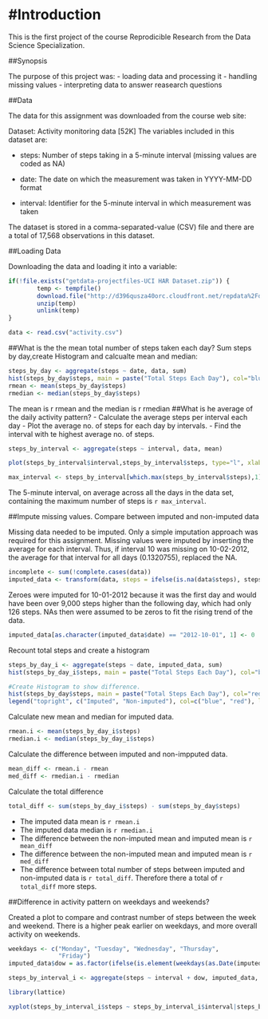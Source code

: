 #Introduction
============================
This is the first project of the course Reprodicible Research from the Data Science Specialization.

##Synopsis

The purpose of this project was:
- loading data and processing it
- handling missing values
- interpreting data to answer reasearch questions

##Data

The data for this assignment was downloaded from the course web site:

Dataset: Activity monitoring data [52K]
The variables included in this dataset are:

- steps: Number of steps taking in a 5-minute interval (missing values are coded as NA)

- date: The date on which the measurement was taken in YYYY-MM-DD format

- interval: Identifier for the 5-minute interval in which measurement was taken

The dataset is stored in a comma-separated-value (CSV) file and there are a total of 17,568 observations in this dataset.

##Loading Data

Downloading the data and loading it into a variable:
```r
if(!file.exists("getdata-projectfiles-UCI HAR Dataset.zip")) {
        temp <- tempfile()
        download.file("http://d396qusza40orc.cloudfront.net/repdata%2Fdata%2Factivity.zip",temp)
        unzip(temp)
        unlink(temp)
}

data <- read.csv("activity.csv")
```
##What is the the mean total number of steps taken each day?
Sum steps by day,create Histogram and calcualte mean and median:
```r
steps_by_day <- aggregate(steps ~ date, data, sum)
hist(steps_by_day$steps, main = paste("Total Steps Each Day"), col="blue", xlab="Number of Steps")
rmean <- mean(steps_by_day$steps)
rmedian <- median(steps_by_day$steps)
```
The mean is r rmean and the median is r rmedian
##What is he average of the daily activity pattern?
- Calculate the average steps per interval each day
- Plot the average no. of steps for each day by intervals.
- Find the interval with te highest average no. of steps.
```r
steps_by_interval <- aggregate(steps ~ interval, data, mean)

plot(steps_by_interval$interval,steps_by_interval$steps, type="l", xlab="Interval", ylab="Number of Steps",main="Average Number of Steps per Day by Interval")

max_interval <- steps_by_interval[which.max(steps_by_interval$steps),1]
```
The 5-minute interval, on average across all the days in the data set, containing the maximum number of steps is `r max_interval`.

##Impute missing values. Compare between imputed and non-imputed data

Missing data needed to be imputed. Only a simple imputation approach was required for this assignment. Missing values were imputed by inserting the average for each interval. Thus, if interval 10 was missing on 10-02-2012, the average for that interval for all days (0.1320755), replaced the NA.
```r
incomplete <- sum(!complete.cases(data))
imputed_data <- transform(data, steps = ifelse(is.na(data$steps), steps_by_interval$steps[match(data$interval, steps_by_interval$interval)], data$steps))
```
Zeroes were imputed for 10-01-2012 because it was the first day and would have been over 9,000 steps higher than the following day, which had only 126 steps. NAs then were assumed to be zeros to fit the rising trend of the data.
```r
imputed_data[as.character(imputed_data$date) == "2012-10-01", 1] <- 0
```

Recount total steps and create a histogram

```r
steps_by_day_i <- aggregate(steps ~ date, imputed_data, sum)
hist(steps_by_day_i$steps, main = paste("Total Steps Each Day"), col="blue", xlab="Number of Steps")

#Create Histogram to show difference. 
hist(steps_by_day$steps, main = paste("Total Steps Each Day"), col="red", xlab="Number of Steps", add=T)
legend("topright", c("Imputed", "Non-imputed"), col=c("blue", "red"), lwd=10)
```

Calculate new mean and median for imputed data.
```r
rmean.i <- mean(steps_by_day_i$steps)
rmedian.i <- median(steps_by_day_i$steps)
```

Calculate the difference between imputed and non-impputed data.
```r
mean_diff <- rmean.i - rmean
med_diff <- rmedian.i - rmedian
```
Calculate the total difference
```r
total_diff <- sum(steps_by_day_i$steps) - sum(steps_by_day$steps)
```

- The imputed data mean is `r rmean.i`
- The imputed data median is `r rmedian.i`
- The difference between the non-imputed mean and imputed mean is `r mean_diff`
- The difference between the non-imputed mean and imputed mean is `r med_diff`
- The difference between total number of steps between imputed and non-imputed data is `r total_diff`. Therefore there a total of `r total_diff` more steps.

##Difference in activity pattern on weekdays and weekends?

Created a plot to compare and contrast number of steps between the week and weekend. There is a higher peak earlier on weekdays, and more overall activity on weekends.
```r
weekdays <- c("Monday", "Tuesday", "Wednesday", "Thursday", 
              "Friday")
imputed_data$dow = as.factor(ifelse(is.element(weekdays(as.Date(imputed_data$date)),weekdays), "Weekday", "Weekend"))

steps_by_interval_i <- aggregate(steps ~ interval + dow, imputed_data, mean)

library(lattice)

xyplot(steps_by_interval_i$steps ~ steps_by_interval_i$interval|steps_by_interval_i$dow, main="Average Steps per Day by Interval",xlab="Interval", ylab="Steps",layout=c(1,2), type="l")
```
